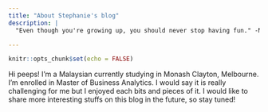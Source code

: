 ```yaml
---
title: "About Stephanie's blog"
description: |
  "Even though you're growing up, you should never stop having fun." -Nina Dobrev.

---
```


```r
knitr::opts_chunk$set(echo = FALSE)
```

Hi peeps! I'm a Malaysian currently studying in Monash Clayton, Melbourne.
I'm enrolled in Master of Business Analytics. I would say it is really challenging for me but I enjoyed each bits and pieces of it. I would like to share more interesting stuffs on this blog in the future, so stay tuned!